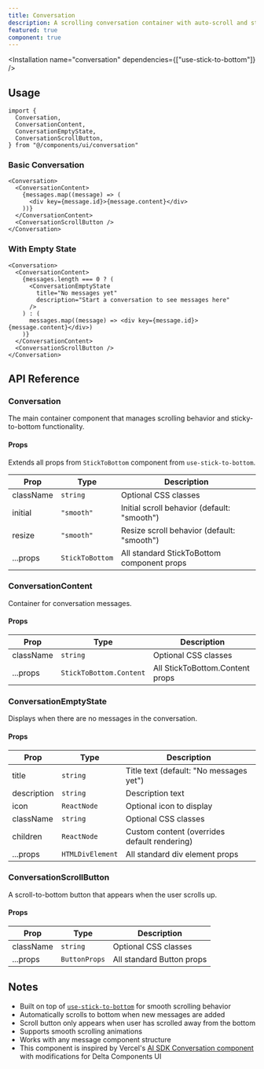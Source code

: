 ```yaml
---
title: Conversation
description: A scrolling conversation container with auto-scroll and sticky-to-bottom behavior for chat interfaces.
featured: true
component: true
---
```


<ComponentPreview
  name="conversation-demo"
  description="A live scrolling conversation visualization."
  marginOff
/>

<Installation name="conversation" dependencies={["use-stick-to-bottom"]} />

## Usage

```tsx showLineNumbers
import {
  Conversation,
  ConversationContent,
  ConversationEmptyState,
  ConversationScrollButton,
} from "@/components/ui/conversation"
```

### Basic Conversation

```tsx showLineNumbers
<Conversation>
  <ConversationContent>
    {messages.map((message) => (
      <div key={message.id}>{message.content}</div>
    ))}
  </ConversationContent>
  <ConversationScrollButton />
</Conversation>
```

### With Empty State

```tsx showLineNumbers
<Conversation>
  <ConversationContent>
    {messages.length === 0 ? (
      <ConversationEmptyState
        title="No messages yet"
        description="Start a conversation to see messages here"
      />
    ) : (
      messages.map((message) => <div key={message.id}>{message.content}</div>)
    )}
  </ConversationContent>
  <ConversationScrollButton />
</Conversation>
```

## API Reference

### Conversation

The main container component that manages scrolling behavior and sticky-to-bottom functionality.

#### Props

Extends all props from `StickToBottom` component from `use-stick-to-bottom`.

| Prop      | Type            | Description                                 |
| --------- | --------------- | ------------------------------------------- |
| className | `string`        | Optional CSS classes                        |
| initial   | `"smooth"`      | Initial scroll behavior (default: "smooth") |
| resize    | `"smooth"`      | Resize scroll behavior (default: "smooth")  |
| ...props  | `StickToBottom` | All standard StickToBottom component props  |

### ConversationContent

Container for conversation messages.

#### Props

| Prop      | Type                    | Description                     |
| --------- | ----------------------- | ------------------------------- |
| className | `string`                | Optional CSS classes            |
| ...props  | `StickToBottom.Content` | All StickToBottom.Content props |

### ConversationEmptyState

Displays when there are no messages in the conversation.

#### Props

| Prop        | Type             | Description                                  |
| ----------- | ---------------- | -------------------------------------------- |
| title       | `string`         | Title text (default: "No messages yet")      |
| description | `string`         | Description text                             |
| icon        | `ReactNode`      | Optional icon to display                     |
| className   | `string`         | Optional CSS classes                         |
| children    | `ReactNode`      | Custom content (overrides default rendering) |
| ...props    | `HTMLDivElement` | All standard div element props               |

### ConversationScrollButton

A scroll-to-bottom button that appears when the user scrolls up.

#### Props

| Prop      | Type          | Description               |
| --------- | ------------- | ------------------------- |
| className | `string`      | Optional CSS classes      |
| ...props  | `ButtonProps` | All standard Button props |

## Notes

- Built on top of [`use-stick-to-bottom`](https://www.npmjs.com/package/use-stick-to-bottom) for smooth scrolling behavior
- Automatically scrolls to bottom when new messages are added
- Scroll button only appears when user has scrolled away from the bottom
- Supports smooth scrolling animations
- Works with any message component structure
- This component is inspired by Vercel's [AI SDK Conversation component](https://ai-sdk.dev/elements/components/conversation) with modifications for Delta Components UI
